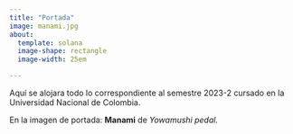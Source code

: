 ```yaml
---
title: "Portada"
image: manami.jpg
about: 
  template: solana
  image-shape: rectangle
  image-width: 25em

---
```


Aquí se alojara todo lo correspondiente al semestre 2023-2 cursado en la Universidad Nacional de Colombia.

En la imagen de portada: **Manami** de *Yowamushi pedal.*
